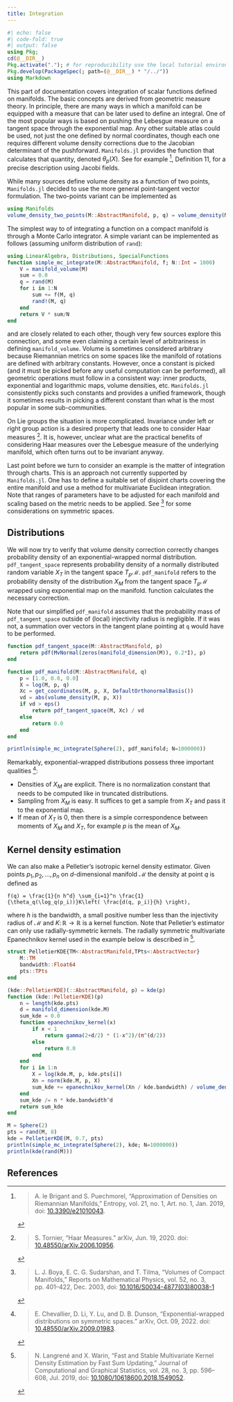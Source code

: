 ```yaml
---
title: Integration
---
```


```julia
#| echo: false
#| code-fold: true
#| output: false
using Pkg;
cd(@__DIR__)
Pkg.activate("."); # for reproducibility use the local tutorial environment.
Pkg.develop(PackageSpec(; path=(@__DIR__) * "/../"))
using Markdown
```

This part of documentation covers integration of scalar functions defined on manifolds.
The basic concepts are derived from geometric measure theory.
In principle, there are many ways in which a manifold can be equipped with a measure that can be later used to define an integral.
One of the most popular ways is based on pushing the Lebesgue measure on a tangent space through the exponential map.
Any other suitable atlas could be used, not just the one defined by normal coordinates, though each one requires different volume density corrections due to the Jacobian determinant of the pushforward.
`Manifolds.jl` provides the function ``[`volume_density`](@ref)``{=commonmark} that calculates that quantity, denoted $\theta_p(X)$.
See for example [^leBrigantPuechmorel2019], Definition 11, for a precise description using Jacobi fields.

While many sources define volume density as a function of two points, `Manifolds.jl` decided to use the more general point-tangent vector formulation. The two-points variant can be implemented as
```julia
using Manifolds
volume_density_two_points(M::AbstractManifold, p, q) = volume_density(M, p, log(M, p, q))
```

The simplest way to of integrating a function on a compact manifold is through a Monte Carlo integrator.
A simple variant can be implemented as follows (assuming uniform distribution of `rand`):

```julia
using LinearAlgebra, Distributions, SpecialFunctions
function simple_mc_integrate(M::AbstractManifold, f; N::Int = 1000)
    V = manifold_volume(M)
    sum = 0.0
    q = rand(M)
    for i in 1:N
        sum += f(M, q)
        rand!(M, q)
    end
    return V * sum/N
end
```

``[`manifold_volume`](@ref)``{=commonmark} and ``[`volume_density`](@ref)``{=commonmark} are closely related to each other, though very few sources explore this connection, and some even claiming a certain level of arbitrariness in defining `manifold_volume`.
Volume is sometimes considered arbitrary because Riemannian metrics on some spaces like the manifold of rotations are defined with arbitrary constants.
However, once a constant is picked (and it must be picked before any useful computation can be performed), all geometric operations must follow in a consistent way: inner products, exponential and logarithmic maps, volume densities, etc.
`Manifolds.jl` consistently picks such constants and provides a unified framework, though it sometimes results in picking a different constant than what is the most popular in some sub-communities.

On Lie groups the situation is more complicated. Invariance under left or right group action is a desired property that leads one to consider Haar measures [^Tornier2020].
It is, however, unclear what are the practical benefits of considering Haar measures over the Lebesgue measure of the underlying manifold, which often turns out to be invariant anyway.

Last point before we turn to consider an example is the matter of integration through charts.
This is an approach not currently supported by `Manifolds.jl`.
One has to define a suitable set of disjoint charts covering the entire manifold and use a method for multivariate Euclidean integration.
Note that ranges of parameters have to be adjusted for each manifold and scaling based on the metric needs to be applied.
See [^BoyaSudarshanTilma2003] for some considerations on symmetric spaces.

## Distributions

We will now try to verify that volume density correction correctly changes probability density of an exponential-wrapped normal distribution.
`pdf_tangent_space` represents probability density of a normally distributed random variable $X_T$ in the tangent space $T_p \mathcal{M}$.
`pdf_manifold` refers to the probability density of the distribution $X_M$ from the tangent space $T_p \mathcal{M}$ wrapped using exponential map on the manifold.
``[`volume_density`](@ref)``{=commonmark} function calculates the necessary correction.

Note that our simplified `pdf_manifold` assumes that the probability mass of `pdf_tangent_space` outside of (local) injectivity radius is negligible.
If it was not, a summation over vectors in the tangent plane pointing at `q` would have to be performed.

```julia
function pdf_tangent_space(M::AbstractManifold, p)
    return pdf(MvNormal(zeros(manifold_dimension(M)), 0.2*I), p)
end

function pdf_manifold(M::AbstractManifold, q)
    p = [1.0, 0.0, 0.0]
    X = log(M, p, q)
    Xc = get_coordinates(M, p, X, DefaultOrthonormalBasis())
    vd = abs(volume_density(M, p, X))
    if vd > eps()
        return pdf_tangent_space(M, Xc) / vd
    else
        return 0.0
    end
end

println(simple_mc_integrate(Sphere(2), pdf_manifold; N=1000000))
```

Remarkably, exponential-wrapped distributions possess three important qualities [^ChevallierLiLuDunson2022]:

* Densities of $X_M$ are explicit. There is no normalization constant that needs to be computed like in truncated distributions.
* Sampling from $X_M$ is easy. It suffices to get a sample from $X_T$ and pass it to the exponential map.
* If mean of $X_T$ is 0, then there is a simple correspondence between moments of $X_M$ and $X_T$, for example $p$ is the mean of $X_M$.

## Kernel density estimation

We can also make a Pelletier's isotropic kernel density estimator. Given points $p_1, p_2, \dots, p_n$ on $d$-dimensional manifold $\mathcal M$
the density at point $q$ is defined as
```math
f(q) = \frac{1}{n h^d} \sum_{i=1}^n \frac{1}{\theta_q(\log_q(p_i))}K\left( \frac{d(q, p_i)}{h} \right),
```

where $h$ is the bandwidth, a small positive number less than the injectivity radius of $\mathcal M$ and $K\colon\mathbb{R}\to\mathbb{R}$ is a kernel function.
Note that Pelletier's estimator can only use radially-symmetric kernels.
The radially symmetric multivariate Epanechnikov kernel used in the example below is described in [^LangrenéWarin2019].

```julia
struct PelletierKDE{TM<:AbstractManifold,TPts<:AbstractVector}
    M::TM
    bandwidth::Float64
    pts::TPts
end

(kde::PelletierKDE)(::AbstractManifold, p) = kde(p)
function (kde::PelletierKDE)(p)
    n = length(kde.pts)
    d = manifold_dimension(kde.M)
    sum_kde = 0.0
    function epanechnikov_kernel(x)
        if x < 1
            return gamma(2+d/2) * (1-x^2)/(π^(d/2))
        else
            return 0.0
        end
    end
    for i in 1:n
        X = log(kde.M, p, kde.pts[i])
        Xn = norm(kde.M, p, X)
        sum_kde += epanechnikov_kernel(Xn / kde.bandwidth) / volume_density(kde.M, p, X)
    end
    sum_kde /= n * kde.bandwidth^d
    return sum_kde
end

M = Sphere(2)
pts = rand(M, 8)
kde = PelletierKDE(M, 0.7, pts)
println(simple_mc_integrate(Sphere(2), kde; N=1000000))
println(kde(rand(M)))
```



## References

[^Tornier2020]:
    > S. Tornier, “Haar Measures.” arXiv, Jun. 19, 2020.
    > doi: [10.48550/arXiv.2006.10956](https://doi.org/10.48550/arXiv.2006.10956).

[^LangrenéWarin2019]:
    > N. Langrené and X. Warin, “Fast and Stable Multivariate Kernel Density Estimation by
    > Fast Sum Updating,” Journal of Computational and Graphical Statistics, vol. 28, no. 3,
    > pp. 596–608, Jul. 2019,
    > doi: [10.1080/10618600.2018.1549052](https://doi.org/10.1080/10618600.2018.1549052).

[^leBrigantPuechmorel2019]:
    > A. le Brigant and S. Puechmorel, “Approximation of Densities on Riemannian Manifolds,”
    > Entropy, vol. 21, no. 1, Art. no. 1, Jan. 2019,
    > doi: [10.3390/e21010043](https://doi.org/10.3390/e21010043).

[^ChevallierLiLuDunson2022]:
    > E. Chevallier, D. Li, Y. Lu, and D. B. Dunson, “Exponential-wrapped distributions on
    > symmetric spaces.” arXiv, Oct. 09, 2022.
    > doi: [10.48550/arXiv.2009.01983](https://doi.org/10.48550/arXiv.2009.01983).

[^BoyaSudarshanTilma2003]:
    > L. J. Boya, E. C. G. Sudarshan, and T. Tilma, “Volumes of Compact Manifolds,” Reports
    > on Mathematical Physics, vol. 52, no. 3, pp. 401–422, Dec. 2003,
    > doi: [10.1016/S0034-4877(03)80038-1](https://doi.org/10.1016/S0034-4877(03)80038-1)
